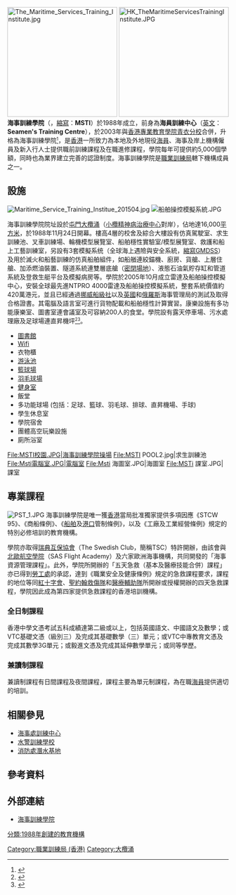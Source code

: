{{Not|海事處訓練中心}}
{{Infobox University
|name=海事訓練學院
|EnglishName=Maritime Services Training Institute
|SealImage=[[File:MSTI_Logo.jpg|250px]]
|SealInfo= 海事訓練學院的校徽
|Motto=
|Established= 1988年
|Type= 職業訓練學院
|president = 
|Location={{HK}}[[新界|新界]][[屯門|屯門]][[大欖涌|大欖涌]][[青山公路|青山公路]]23號
|Campus=郊區
|AreaTotal=16,000平方米
|Department= 海事科技高級文憑<br />初級全能海員課程
|Faculty= 機械、製造及工業工程
|Professor=
|Associate Professor=
|Assistant Professor=
|Lecturer=
|Student=約90人
|Undergraduate=
|Postgraduate=
|Website= http://www.msti.edu.hk/index.php
}}
{{Infobox Chinese
| t = 海事訓練學院
| s = 海事训练学院
| y = Hói sih fan lihn hohk yuhn
| j = Hoi2 si6 fan3 lin6 hoh6 jun6
| p = Hǎishì Xùnliàn Xuéyuàn
|hide=yes
}}
[[File:The_Maritime_Services_Training_Institute.jpg|250px]]
[[File:HK_TheMaritimeServicesTrainingInstitute.JPG|250px]]
'''海事訓練學院'''（{{lang-en|'''Maritime Services Training Institute'''}}，[[縮寫|縮寫]]：'''MSTI'''）於1988年成立，前身為'''海員訓練中心'''（[[英文|英文]]：'''Seamen's Training Centre'''），於2003年與[[香港專業教育學院青衣分校|香港專業教育學院青衣分校]]合併，升格為海事訓練學院<small><ref>{{cite web |language=zh-hk |url=http://www.scout.org.hk/article_attach/5512/P19.PDF |title=（四）海事訓練學院 |publisher=[[香港童軍總會|香港童軍總會]] |date= |accessdate=2009-05-11 |archive-date=2016-11-09 |archive-url=https://web.archive.org/web/20161109034631/http://www.scout.org.hk/article_attach/5512/P19.PDF |dead-url=no }}</ref></small>，是[[香港|香港]]一所致力為本地及外地現役[[海員|海員]]、海事及岸上機構僱員及新入行人士提供職前訓練課程及在職進修課程，學院每年可提供約5,000個學額，同時也為業界建立完善的認證制度。海事訓練學院是[[職業訓練局|職業訓練局]]轄下機構成員之一。

==設施==
[[File:Maritime_Service_Training_Institue_201504.jpg|thumb]]
[[File:船舶操控模擬系統.JPG|thumb]]

海事訓練學院院址設於[[屯門|屯門]][[大欖涌|大欖涌]]（[[小欖精神病治療中心|小欖精神病治療中心]]對岸），佔地達16,000[[平方米|平方米]]，於1988年11月24日開幕。樓高4層的校舍及綜合大樓設有仿真駕駛室、求生訓練池、叉車訓練場、輪機模型展覽室、船舶穩性實驗室/模型展覽室、救護和船上工藝訓練室，另設有3套模擬系统（全球海上遇險與安全系統，[[縮寫|縮寫]]GMDSS）及用於滅火和船藝訓練的仿真船舶組件，如船艏連絞錨機、廚房、貨艙、上層住艙、加添燃油裝置、隧道系統連雙層底艙（[[密閉場地|密閉場地]]）、液態石油氣貯存缸和管道系統及登救生艇平台及模擬病房等。學院於2005年10月成立雷達及船舶操控模擬中心，安裝全球最先進NTPRO 4000雷達及船舶操控模擬系統，整套系統價值約420萬港元，並且已經通過[[挪威船級社|挪威船級社]]以及[[英國|英國]]和[[俄羅斯|俄羅斯]]海事管理局的測試及取得合格證書。其電腦及語言室可進行貨物配載和船舶穩性計算實習。康樂設施有多功能康樂室、圖書室連會議室及可容納200人的食堂。學院設有露天停車場、污水處理廠及足球場連直昇機坪<small><ref>{{cite web |language=zh-hk |url=http://hk.88db.com/hk/Knowledge/Knowledge_Detail.page/Lesson_Instruction/?kid=19796 |title=學院介紹--海事訓練學院 |publisher=88DB.com |date=2008-12-28 |accessdate=2009-05-11}}</ref><ref>{{cite web|language=zh-hk|url=http://www.fso-tela.gov.hk/accessibility/chi/locations_details.cfm?Photo_Num=01439|title=拍攝場地：海事訓練學院|publisher=[[影視及娛樂事務管理處|影視及娛樂事務管理處]]|date=|accessdate=2009-05-11|deadurl=yes|archiveurl=https://web.archive.org/web/20071108140012/http://www.fso-tela.gov.hk/accessibility/chi/locations_details.cfm?Photo_Num=01439|archivedate=2007-11-08}}</ref></small>。

*[[圖書館|圖書館]]
*[[Wifi|Wifi]]
*衣物櫃
*[[游泳池|游泳池]]
*[[籃球場|籃球場]]
*[[羽毛球場|羽毛球場]]
*[[健身室|健身室]]
*飯堂
*多功能球場 (包括：足球、籃球、羽毛球、排球、直昇機場、手球)
*學生休息室
*學院宿舍
*團體高空玩樂設施
*廁所浴室

<gallery>
File:MSTI校園.JPG|海事訓練學院操場
File:MSTI POOL2.jpg|求生訓練池
File:Msti電腦室.JPG|電腦室
File:Msti 海圖室.JPG|海圖室
File:MSTi 課室.JPG|課室
</gallery>

==專業課程==
[[File:PST_1.JPG|thumb]]
海事訓練學院是唯一獲[[香港|香港]]當局批准獨家提供多項因應《STCW 95》、《商船條例》、《[[船舶|船舶]]及[[港口|港口]]管制條例》，以及《工廠及工業經營條例》規定的特別必修培訓的教育機構。

學院亦取得[[瑞典互保協會|瑞典互保協會]]（The Swedish Club，簡稱TSC）特許開辦，由該會與[[北歐航空學院|北歐航空學院]]（SAS Flight Academy）及六家歐洲海事機構，共同開發的「海事資源管理課程」。此外，學院所開辦的「五天急救（基本及醫療技能合併）課程」亦已得到[[勞工處|勞工處]]的承認，達到《職業安全及健康條例》規定的急救課程要求，課程的地位等同[[香港紅十字會|紅十字會]]、[[香港聖約翰救護機構|聖約翰救傷隊]]和[[醫療輔助隊|醫療輔助隊]]所開辦或授權開辦的四天急救課程，學院因此成為第四家提供急救課程的香港培訓機構。

===全日制課程===
香港中學文憑考試五科成績達第二級或以上，包括英國語文、中國語文及數學；或VTC基礎文憑（級別三）及完成其基礎數學（三）單元；或VTC中專教育文憑及完成其數學3G單元；或毅進文憑及完成其延伸數學單元；或同等學歷。

===兼讀制課程===
兼讀制課程有日間課程及夜間課程，課程主要為單元制課程，為在職[[海員|海員]]提供適切的培訓。

== 相關參見 ==
*[[海事處訓練中心|海事處訓練中心]]
*[[水警訓練學校|水警訓練學校]]
*[[消防處潛水基地|消防處潛水基地]]

==參考資料==
{{reflist|30em}}

==外部連結==
*[https://web.archive.org/web/20081108101134/http://www.vtc.edu.hk/vtc/web/template/about_the_centr.jsp?fldr_id=498 海事訓練學院]

{{職業訓練局 (香港)}}
{{香港大專院校}}

[[Category:職業訓練局_(香港)|Category:職業訓練局 (香港)]]
[[Category:大欖涌|Category:大欖涌]]
[[分類:1988年創建的教育機構|分類:1988年創建的教育機構]]